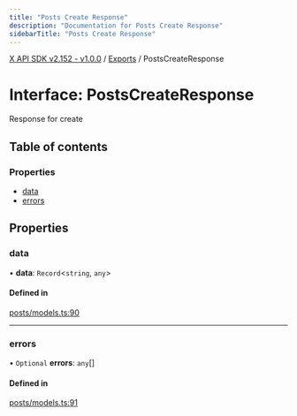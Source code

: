```yaml
---
title: "Posts Create Response"
description: "Documentation for Posts Create Response"
sidebarTitle: "Posts Create Response"
---
```


[X API SDK v2.152 - v1.0.0](../README.md) / [Exports](../modules.md) / PostsCreateResponse

# Interface: PostsCreateResponse

Response for create

## Table of contents

### Properties

- [data](PostsCreateResponse.md#data)
- [errors](PostsCreateResponse.md#errors)

## Properties

### data

• **data**: `Record`\<`string`, `any`\>

#### Defined in

[posts/models.ts:90](https://github.com/xdevplatform/xdk/blob/ad4172ef5f68f089e0f077a190b271016dd35bf7/xdk/typescript/src/posts/models.ts#L90)

___

### errors

• `Optional` **errors**: `any`[]

#### Defined in

[posts/models.ts:91](https://github.com/xdevplatform/xdk/blob/ad4172ef5f68f089e0f077a190b271016dd35bf7/xdk/typescript/src/posts/models.ts#L91)

